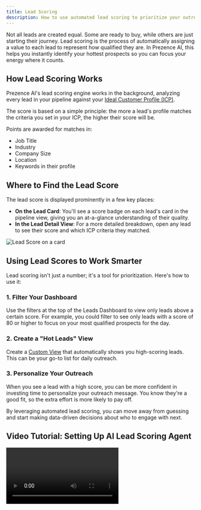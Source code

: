 ```yaml
---
title: Lead Scoring
description: How to use automated lead scoring to prioritize your outreach.
---
```


Not all leads are created equal. Some are ready to buy, while others are just starting their journey. Lead scoring is the process of automatically assigning a value to each lead to represent how qualified they are. In Prezence AI, this helps you instantly identify your hottest prospects so you can focus your energy where it counts.

## How Lead Scoring Works

Prezence AI's lead scoring engine works in the background, analyzing every lead in your pipeline against your [Ideal Customer Profile (ICP)](/user-guides/account-setup/ideal-customer-profile). 

The score is based on a simple principle: the more a lead's profile matches the criteria you set in your ICP, the higher their score will be.

Points are awarded for matches in:
- Job Title
- Industry
- Company Size
- Location
- Keywords in their profile

## Where to Find the Lead Score

The lead score is displayed prominently in a few key places:

- **On the Lead Card**: You'll see a score badge on each lead's card in the pipeline view, giving you an at-a-glance understanding of their quality.
- **In the Lead Detail View**: For a more detailed breakdown, open any lead to see their score and which ICP criteria they matched.

<img src="/path/to/lead-score-screenshot.png" alt="Lead Score on a card" />

## Using Lead Scores to Work Smarter

Lead scoring isn't just a number; it's a tool for prioritization. Here's how to use it:

### 1. Filter Your Dashboard

Use the filters at the top of the Leads Dashboard to view only leads above a certain score. For example, you could filter to see only leads with a score of 80 or higher to focus on your most qualified prospects for the day.

### 2. Create a "Hot Leads" View

Create a [Custom View](/user-guides/lead-management/leads-dashboard) that automatically shows you high-scoring leads. This can be your go-to list for daily outreach.

### 3. Personalize Your Outreach

When you see a lead with a high score, you can be more confident in investing time to personalize your outreach message. You know they're a good fit, so the extra effort is more likely to pay off.

By leveraging automated lead scoring, you can move away from guessing and start making data-driven decisions about who to engage with next.

## Video Tutorial: Setting Up AI Lead Scoring Agent

<video src="https://www.loom.com/embed/03e143483ba444de88a02fc587386bd6" />

### How to Configure Your Lead Scoring Agent

1. **Prerequisites**:
   - You must have your LLM API keys set up (see [LLM Configuration](/user-guides/settings-administration/llm-configuration))
   - Lead scoring is most valuable when you have many connections/leads to prioritize

2. **Selecting Your LLM Provider**:
   - Choose your preferred provider (OpenAI, Anthropic, Open Router)
   - For cost efficiency, consider using Open Router with models like Maverick
   - Copy the model name from Open Router and paste it into the model field

3. **Understanding the Scoring System**:
   - Leads are scored on a scale of 0-100
   - Higher scores (60+) indicate better alignment with your ICP
   - Lower scores (<40) indicate leads that are less likely to be a good fit

4. **Configuring the Agent**:
   - The system uses dynamic variables to input lead information
   - You can test your agent configuration before making it live
   - For efficiency, the system uses only headline information to avoid excessive profile views

5. **Using Lead Scores**:
   - Once the agent is live, leads will be automatically scored
   - In the Conversations view, you can sort leads by score (high to low)
   - Prioritize your outreach to the highest-scoring leads first

This lead scoring system helps you focus your time and energy on the most promising prospects, especially when dealing with large numbers of potential leads.

This concludes our Lead Management section. Next, let's explore the [Conversation Hub](/user-guides/engagement-conversations/conversation-hub).
